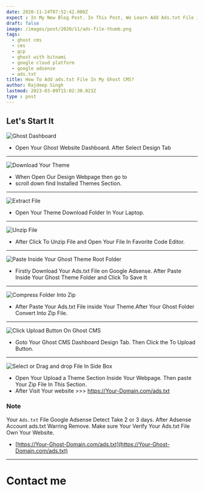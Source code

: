 ```yaml
---
date: 2020-11-24T07:52:42.000Z
expect : In My New Blog Post. In This Post, We Learn Add Ads.txt File In Ghost CMS Blog.
draft: false
image: /images/post/2020/11/ads-file-thumb.png
tags:
  - ghost cms
  - cms
  - gcp
  - ghost with bitnami
  - google cloud platform
  - google adsense
  - ads.txt
title: How To Add ads.txt File In My Ghost CMS?
author: Rajdeep Singh
lastmod: 2023-03-09T15:02:30.023Z
type : post
---
```


## Let's Start It

![Ghost Dashboard](/images/post/2020/11/Ghoast-Dashboard.png 'Ghost Dashboard')

- Open Your Ghost Website Dashboard. After Select Design Tab

---

![Download Your Theme](/images/post/2020/11/Download-Ghost-Theme.png 'Download Your Theme')

- When Open Our Design Webpage then go to
- scroll down find Installed Themes Section.

---

![Extract File](/images/post/2020/11/Extract-here-1.png 'Extract File')

- Open Your Theme Download Folder In Your Laptop.

---

![Unzip File](/images/post/2020/11/Uzip-File.png 'Unzip File')

- After Click To Unzip File and Open Your File In Favorite Code Editor.

---

![Paste Inside Your Ghost Theme Root Folder](/images/post/2020/11/ads-file-1.png 'Paste Inside Your Ghost Theme Root Folder')

- Firstly Download Your Ads.txt File on Google Adsense. After Paste Inside Your Ghost Theme Folder and Click To Save It

---

![Compress Folder Into Zip](/images/post/2020/11/Compress.png 'Compress Folder Into Zip ')

- After Paste Your Ads.txt File inside Your Theme.After Your Ghost Folder Convert Into Zip File.

---

![Click Upload Button On Ghost CMS](/images/post/2020/11/Upload-Button.png ' Click Upload Button On Ghost CMS')

- Goto Your Ghost CMS Dashboard Design Tab. Then Click the To Upload Button.

---

![Select or Drag and drop File In Side Box](/images/post/2020/11/Upload-File.png 'Select or Drag and drop File In Side Box')

- Open Your Upload a Theme Section Inside Your Webpage. Then paste Your Zip File In This Section.
- After Visit Your website >>> https://Your-Domain.com/ads.txt

### Note

Your `Ads.txt` File Google Adsense Detect Take 2 or 3 days. After Adsense Account
ads.txt Warring Remove. Make sure Your Verify Your Ads.txt File Own Your
Website.

- [https://Your-Ghost-Domain.com/ads.txt](https://Your-Ghost-Domain.com/ads.txt)

---

# Contact me
